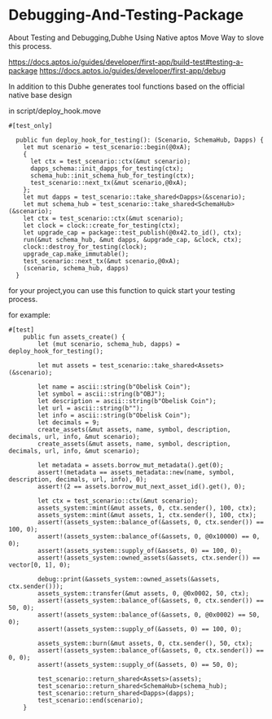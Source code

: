 # Debugging-And-Testing-Package

About Testing and Debugging,Dubhe Using Native aptos Move Way to slove this process.

https://docs.aptos.io/guides/developer/first-app/build-test#testing-a-package
https://docs.aptos.io/guides/developer/first-app/debug

In addition to this Dubhe generates tool functions based on the official native base design

in script/deploy_hook.move

```move
#[test_only]

  public fun deploy_hook_for_testing(): (Scenario, SchemaHub, Dapps) {
    let mut scenario = test_scenario::begin(@0xA);
    {
      let ctx = test_scenario::ctx(&mut scenario);
      dapps_schema::init_dapps_for_testing(ctx);
      schema_hub::init_schema_hub_for_testing(ctx);
      test_scenario::next_tx(&mut scenario,@0xA);
    };
    let mut dapps = test_scenario::take_shared<Dapps>(&scenario);
    let mut schema_hub = test_scenario::take_shared<SchemaHub>(&scenario);
    let ctx = test_scenario::ctx(&mut scenario);
    let clock = clock::create_for_testing(ctx);
    let upgrade_cap = package::test_publish(@0x42.to_id(), ctx);
    run(&mut schema_hub, &mut dapps, &upgrade_cap, &clock, ctx);
    clock::destroy_for_testing(clock);
    upgrade_cap.make_immutable();
    test_scenario::next_tx(&mut scenario,@0xA);
    (scenario, schema_hub, dapps)
  }
```

for your project,you can use this function to quick start your testing process.

for example:

```move
#[test]
    public fun assets_create() {
        let (mut scenario, schema_hub, dapps) = deploy_hook_for_testing();

        let mut assets = test_scenario::take_shared<Assets>(&scenario);

        let name = ascii::string(b"Obelisk Coin");
        let symbol = ascii::string(b"OBJ");
        let description = ascii::string(b"Obelisk Coin");
        let url = ascii::string(b"");
        let info = ascii::string(b"Obelisk Coin");
        let decimals = 9;
        create_assets(&mut assets, name, symbol, description, decimals, url, info, &mut scenario);
        create_assets(&mut assets, name, symbol, description, decimals, url, info, &mut scenario);

        let metadata = assets.borrow_mut_metadata().get(0);
        assert!(metadata == assets_metadata::new(name, symbol, description, decimals, url, info), 0);
        assert!(2 == assets.borrow_mut_next_asset_id().get(), 0);

        let ctx = test_scenario::ctx(&mut scenario);
        assets_system::mint(&mut assets, 0, ctx.sender(), 100, ctx);
        assets_system::mint(&mut assets, 1, ctx.sender(), 100, ctx);
        assert!(assets_system::balance_of(&assets, 0, ctx.sender()) == 100, 0);
        assert!(assets_system::balance_of(&assets, 0, @0x10000) == 0, 0);
        assert!(assets_system::supply_of(&assets, 0) == 100, 0);
        assert!(assets_system::owned_assets(&assets, ctx.sender()) == vector[0, 1], 0);

        debug::print(&assets_system::owned_assets(&assets, ctx.sender()));
        assets_system::transfer(&mut assets, 0, @0x0002, 50, ctx);
        assert!(assets_system::balance_of(&assets, 0, ctx.sender()) == 50, 0);
        assert!(assets_system::balance_of(&assets, 0, @0x0002) == 50, 0);
        assert!(assets_system::supply_of(&assets, 0) == 100, 0);

        assets_system::burn(&mut assets, 0, ctx.sender(), 50, ctx);
        assert!(assets_system::balance_of(&assets, 0, ctx.sender()) == 0, 0);
        assert!(assets_system::supply_of(&assets, 0) == 50, 0);

        test_scenario::return_shared<Assets>(assets);
        test_scenario::return_shared<SchemaHub>(schema_hub);
        test_scenario::return_shared<Dapps>(dapps);
        test_scenario::end(scenario);
    }
```
